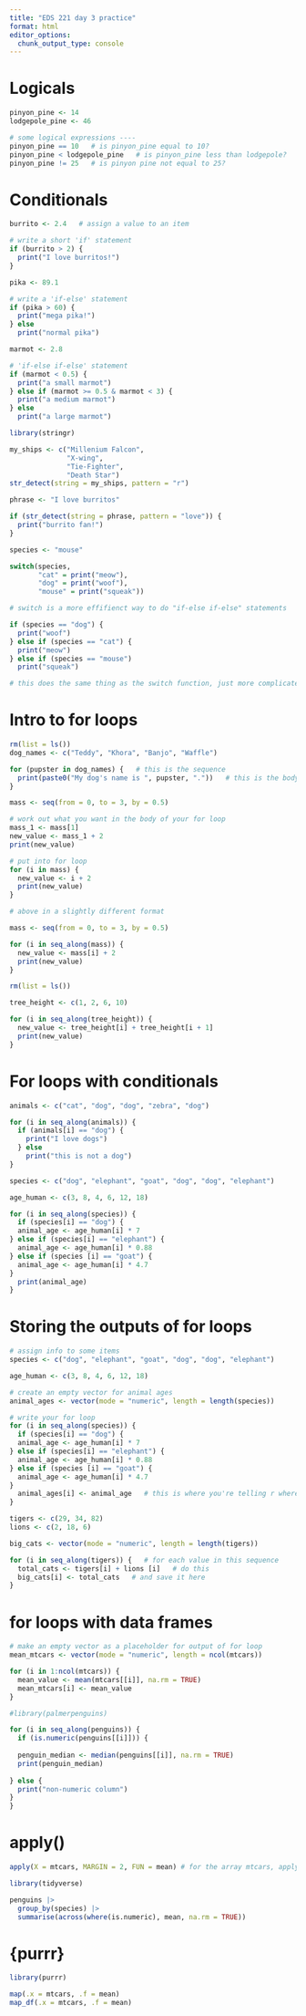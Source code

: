 ```yaml
---
title: "EDS 221 day 3 practice"
format: html
editor_options: 
  chunk_output_type: console
---
```


# Logicals 

```r
pinyon_pine <- 14
lodgepole_pine <- 46

# some logical expressions ----
pinyon_pine == 10   # is pinyon_pine equal to 10?
pinyon_pine < lodgepole_pine   # is pinyon_pine less than lodgepole?
pinyon_pine != 25   # is pinyon pine not equal to 25?
```

# Conditionals

```r
burrito <- 2.4   # assign a value to an item

# write a short 'if' statement
if (burrito > 2) {
  print("I love burritos!")
}
```

```r
pika <- 89.1

# write a 'if-else' statement
if (pika > 60) {
  print("mega pika!")
} else
  print("normal pika")
```

```r
marmot <- 2.8

# 'if-else if-else' statement
if (marmot < 0.5) {
  print("a small marmot")
} else if (marmot >= 0.5 & marmot < 3) {
  print("a medium marmot")
} else
  print("a large marmot")
```

```r
library(stringr)

my_ships <- c("Millenium Falcon",
              "X-wing",
              "Tie-Fighter",
              "Death Star")
str_detect(string = my_ships, pattern = "r")
```

```r
phrase <- "I love burritos"

if (str_detect(string = phrase, pattern = "love")) {
  print("burrito fan!")
}
```

```r
species <- "mouse"

switch(species,
       "cat" = print("meow"),
       "dog" = print("woof"),
       "mouse" = print("squeak"))

# switch is a more effifienct way to do "if-else if-else" statements

if (species == "dog") {
  print("woof")
} else if (species == "cat") {
  print("meow")
} else if (species == "mouse")
  print("squeak")

# this does the same thing as the switch function, just more complicated
```

# Intro to for loops

```r
rm(list = ls())
dog_names <- c("Teddy", "Khora", "Banjo", "Waffle")

for (pupster in dog_names) {   # this is the sequence
  print(paste0("My dog's name is ", pupster, "."))   # this is the body
}
```

```r
mass <- seq(from = 0, to = 3, by = 0.5)

# work out what you want in the body of your for loop
mass_1 <- mass[1]
new_value <- mass_1 + 2
print(new_value)

# put into for loop
for (i in mass) {
  new_value <- i + 2
  print(new_value)
}
```

```r
# above in a slightly different format

mass <- seq(from = 0, to = 3, by = 0.5)

for (i in seq_along(mass)) {
  new_value <- mass[i] + 2
  print(new_value)
}
```

```r
rm(list = ls())

tree_height <- c(1, 2, 6, 10)

for (i in seq_along(tree_height)) {
  new_value <- tree_height[i] + tree_height[i + 1]
  print(new_value)
}
```

# For loops with conditionals

```r
animals <- c("cat", "dog", "dog", "zebra", "dog")

for (i in seq_along(animals)) {
  if (animals[i] == "dog") {
    print("I love dogs")
  } else
    print("this is not a dog")
}
```

```r
species <- c("dog", "elephant", "goat", "dog", "dog", "elephant")

age_human <- c(3, 8, 4, 6, 12, 18)

for (i in seq_along(species)) {
  if (species[i] == "dog") {
  animal_age <- age_human[i] * 7
} else if (species[i] == "elephant") {
  animal_age <- age_human[i] * 0.88
} else if (species [i] == "goat") {
  animal_age <- age_human[i] * 4.7
} 
  print(animal_age)
}

```

# Storing the outputs of for loops

```r
# assign info to some items
species <- c("dog", "elephant", "goat", "dog", "dog", "elephant")

age_human <- c(3, 8, 4, 6, 12, 18)

# create an empty vector for animal ages
animal_ages <- vector(mode = "numeric", length = length(species))

# write your for loop
for (i in seq_along(species)) {
  if (species[i] == "dog") {
  animal_age <- age_human[i] * 7
} else if (species[i] == "elephant") {
  animal_age <- age_human[i] * 0.88
} else if (species [i] == "goat") {
  animal_age <- age_human[i] * 4.7
} 
  animal_ages[i] <- animal_age   # this is where you're telling r where to store the output of the loop, rather than saying print
}

```

```r
tigers <- c(29, 34, 82)
lions <- c(2, 18, 6)

big_cats <- vector(mode = "numeric", length = length(tigers))

for (i in seq_along(tigers)) {   # for each value in this sequence
  total_cats <- tigers[i] + lions [i]   # do this
  big_cats[i] <- total_cats   # and save it here
}

```

# for loops with data frames

```r
# make an empty vector as a placeholder for output of for loop
mean_mtcars <- vector(mode = "numeric", length = ncol(mtcars))

for (i in 1:ncol(mtcars)) {
  mean_value <- mean(mtcars[[i]], na.rm = TRUE)
  mean_mtcars[i] <- mean_value
}
```

```r

#library(palmerpenguins)

for (i in seq_along(penguins)) {
  if (is.numeric(penguins[[i]])) {
    
  penguin_median <- median(penguins[[i]], na.rm = TRUE)
  print(penguin_median)
  
} else {
  print("non-numeric column")
}
}
```

# apply()

```r
apply(X = mtcars, MARGIN = 2, FUN = mean) # for the array mtcars, apply the function mean across all columns. does the same thing as above, but way easier
```

```r
library(tidyverse)

penguins |>
  group_by(species) |>
  summarise(across(where(is.numeric), mean, na.rm = TRUE))
```

# {purrr}

```r
library(purrr)

map(.x = mtcars, .f = mean)
map_df(.x = mtcars, .f = mean)

```






